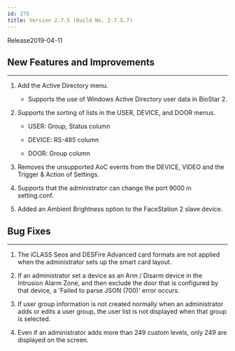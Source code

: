 ```yaml
---
id: 275
title: Version 2.7.5 (Build No. 2.7.5.7)
---
```


Release<Separator/>2019-04-11

## New Features and Improvements

---

1. Add the Active Directory menu.

    * Supports the use of Windows Active Directory user data in BioStar 2.

1. Supports the sorting of lists in the USER, DEVICE, and DOOR menus.

    * USER: Group, Status column
    
    * DEVICE: RS-485 column

    * DOOR: Group column

1. Removes the unsupported AoC events from the DEVICE, VIDEO and the Trigger & Action of Settings.

1. Supports that the administrator can change the port 9000 in setting.conf.

1. Added an Ambient Brightness option to the FaceStation 2 slave device.

## Bug Fixes

---

1. The iCLASS Seos and DESFire Advanced card formats are not applied when the administrator sets up the smart card layout.

1. If an administrator set a device as an Arm / Disarm device in the Intrusion Alarm Zone, and then exclude the door that is configured by that device, a 'Failed to parse JSON (700)' error occurs.

1. If user group information is not created normally when an administrator adds or edits a user group, the user list is not displayed when that group is selected.

1. Even if an administrator adds more than 249 custom levels, only 249 are displayed on the screen.
